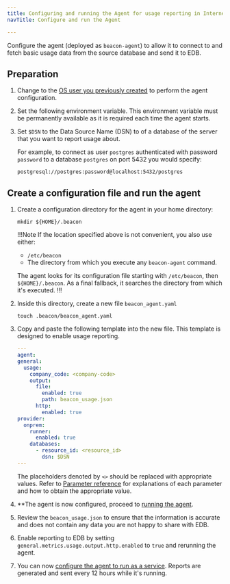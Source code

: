 ```yaml
---
title: Configuring and running the Agent for usage reporting in Internet-connected environments
navTitle: Configure and run the Agent

---
```


Configure the agent (deployed as `beacon-agent`) to allow it to connect to and fetch basic usage data from the source database and send it to EDB.

## Preparation

1.  Change to the [OS user you previously created](sa_agent_os_user) to perform the agent configuration.

1.  Set the following environment variable. This environment variable must be permanently available as it is required each time the agent starts.

1.  Set `$DSN` to the Data Source Name (DSN) to of a database of the server that you want to report usage about.

    For example, to connect as user `postgres` authenticated with password `password` to a database `postgres` on port 5432 you would specify:

    ```
    postgresql://postgres:password@localhost:5432/postgres
    ```

## Create a configuration file and run the agent

1.  Create a configuration directory for the agent in your home directory:

    ```shell
    mkdir ${HOME}/.beacon
    ```

    !!!Note
    If the location specified above is not convenient, you also use either:

    - `/etc/beacon`
    - The directory from which you execute any `beacon-agent` command. 
    
    The agent looks for its configuration file starting with `/etc/beacon`, then `${HOME}/.beacon`. As a final fallback, it searches the directory from which it's executed.
    !!!

1.  Inside this directory, create a new file `beacon_agent.yaml`

    ```shell
    touch .beacon/beacon_agent.yaml
    ```

1.  Copy and paste the following template into the new file. This template is designed to enable usage reporting.

    ```yaml
    ---
    agent:
    general:
      usage:
        company_code: <company-code>
        output:
          file:
            enabled: true
            path: beacon_usage.json
          http:
            enabled: true
    provider:
      onprem:
        runner:
          enabled: true
        databases:
          - resource_id: <resource_id>
            dsn: $DSN
    ---
    ```

    The placeholders denoted by `<>` should be replaced with appropriate values.
    Refer to [Parameter reference](/edb-postgres-ai/hybrid-manager/using_hybrid_manager/monitoring/mon_ext_dbs/mon_with_agent/configure_agent/#parameter-reference) for explanations of each parameter and how to obtain the appropriate value.

1.  **The agent is now configured, proceed to [running the agent](/edb-postgres-ai/hybrid-manager/using_hybrid_manager/monitoring/mon_ext_dbs/mon_with_agent/run_agent/). 

1.  Review the `beacon_usage.json` to ensure that the information is accurate and does not contain any data you are not happy to share with EDB.

1.  Enable reporting to EDB by setting `general.metrics.usage.output.http.enabled` to `true` and rerunning the agent. 

1.  You can now [configure the agent to run as a service](/edb-postgres-ai/hybrid-manager/using_hybrid_manager/monitoring/mon_ext_dbs/mon_with_agent/run_as_service/). Reports are generated and sent every 12 hours while it's running. 
